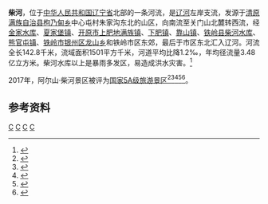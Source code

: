 '''柴河'''，位于[[中华人民共和国|中华人民共和国]][[辽宁省|辽宁省]]北部的一条河流，是[[辽河|辽河]]左岸支流，发源于[[清原满族自治县|清原满族自治县]][[枸乃甸乡|枸乃甸乡]]中心屯村朱家沟东北的山区，向南流至关门山北麓转西流，经[[金家水库|金家水库]]、[[夏家堡镇|夏家堡镇]]、[[开原市|开原市]][[上肥地满族镇|上肥地满族镇]]、[[下肥镇|下肥镇]]、[[靠山镇_(开原市)|靠山镇]]、[[铁岭县|铁岭县]][[柴河水库_(铁岭)|柴河水库]]、[[熊官屯镇|熊官屯镇]]、[[铁岭市|铁岭市]][[银州区|银州区]][[龙山乡_(铁岭市)|龙山乡]]和铁岭市区东郊，最后于市区东北汇入辽河。河流全长142.8千米，流域面积1501平方千米，河道平均比降1.2‰，年均径流量3.48亿立方米。柴河水库以上是暴雨多发区，易造成洪水灾害。<ref name="中国河湖大典">{{cite book zh |author=《[[中国河湖大典|中国河湖大典]]》编纂委员会 |title=《中国河湖大典·黑龙江、辽河卷》 |format=M |edition=1 |location=北京 |publisher=中国水利水电出版社 |date=2014年4月 |pages=258页 |id= ISBN 978-7-5170-1950-3}}</ref>

2017年，阿尔山·柴河景区被评为[[国家5A级旅游景区|国家5A级旅游景区]]<ref>{{Cite web|title=国家旅游局公示新一批5A景区 20家景区上榜（高清组图）【12】--旅游--人民网|url=http://travel.people.com.cn/n1/2017/0217/c41570-29088611-12.html|access-date=2021-07-13|work=人民网|archive-date=2021-07-13|archive-url=https://web.archive.org/web/20210713070506/http://travel.people.com.cn/n1/2017/0217/c41570-29088611-12.html|dead-url=no}}</ref><ref>{{Cite web|title=非遗常驻青州古城 活态传承演绎文风习习(组图)-中新网|url=http://www.chinanews.com/sh/2020/08-18/9267778.shtml|access-date=2021-07-13|work=中国新闻网|archive-date=2021-07-16|archive-url=https://web.archive.org/web/20210716095749/http://www.chinanews.com/sh/2020/08-18/9267778.shtml|dead-url=no}}</ref><ref>{{Cite web|title=游客人身财产安全事件频发 丽江古城被严重警告-中新网|url=http://www.chinanews.com/sh/2017/02-26/8159675.shtml|access-date=2021-07-13|work=中国新闻网|archive-date=2021-07-16|archive-url=https://web.archive.org/web/20210716100247/http://www.chinanews.com/sh/2017/02-26/8159675.shtml|dead-url=no}}</ref><ref>{{Cite web|title=国家旅游局公示　20家景区即将挂牌5A_科教_央视网(cctv.com)|url=http://kejiao.cctv.com/2017/02/17/ARTInDblKtEo4qQO1Sw9eAf3170217.shtml|access-date=2021-07-13|work=CCTV|archive-date=2021-07-17|archive-url=https://web.archive.org/web/20210717022345/http://kejiao.cctv.com/2017/02/17/ARTInDblKtEo4qQO1Sw9eAf3170217.shtml|dead-url=no}}</ref><ref>{{Cite web|title=国家旅游局公示新一批5A景区 20家上榜|url=https://china.huanqiu.com/article/9CaKrnK0BBU|access-date=2021-07-13|work=环球网|archive-date=2021-07-13|archive-url=https://web.archive.org/web/20210713070506/https://china.huanqiu.com/article/9CaKrnK0BBU|dead-url=no}}</ref>。
==参考资料==
{{reflist}}

{{China-river-stub}}
[[Category:辽宁河流|C]]
[[Category:辽河水系|C]]
[[Category:抚顺地理|C]]
[[Category:铁岭地理|C]]